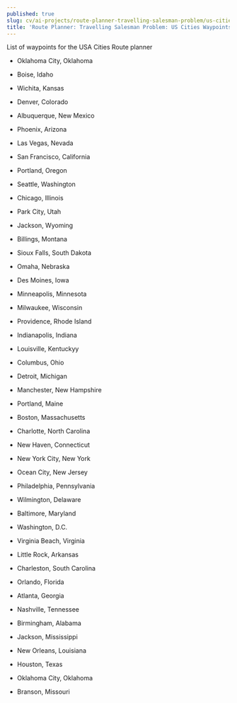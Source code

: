 ```yaml
---
published: true
slug: cv/ai-projects/route-planner-travelling-salesman-problem/us-cities-waypoints
title: 'Route Planner: Travelling Salesman Problem: US Cities Waypoints'
---
```


List of waypoints for the USA Cities Route planner

-   Oklahoma City, Oklahoma

-   Boise, Idaho

-   Wichita, Kansas

-   Denver, Colorado

-   Albuquerque, New Mexico

-   Phoenix, Arizona

-   Las Vegas, Nevada

-   San Francisco, California

-   Portland, Oregon

-   Seattle, Washington

-   Chicago, Illinois

-   Park City, Utah

-   Jackson, Wyoming

-   Billings, Montana

-   Sioux Falls, South Dakota

-   Omaha, Nebraska

-   Des Moines, Iowa

-   Minneapolis, Minnesota

-   Milwaukee, Wisconsin

-   Providence, Rhode Island

-   Indianapolis, Indiana

-   Louisville, Kentuckyy

-   Columbus, Ohio

-   Detroit, Michigan

-   Manchester, New Hampshire

-   Portland, Maine

-   Boston, Massachusetts

-   Charlotte, North Carolina

-   New Haven, Connecticut

-   New York City, New York

-   Ocean City, New Jersey

-   Philadelphia, Pennsylvania

-   Wilmington, Delaware

-   Baltimore, Maryland

-   Washington, D.C.

-   Virginia Beach, Virginia

-   Little Rock, Arkansas

-   Charleston, South Carolina

-   Orlando, Florida

-   Atlanta, Georgia

-   Nashville, Tennessee

-   Birmingham, Alabama

-   Jackson, Mississippi

-   New Orleans, Louisiana

-   Houston, Texas

-   Oklahoma City, Oklahoma

-   Branson, Missouri
